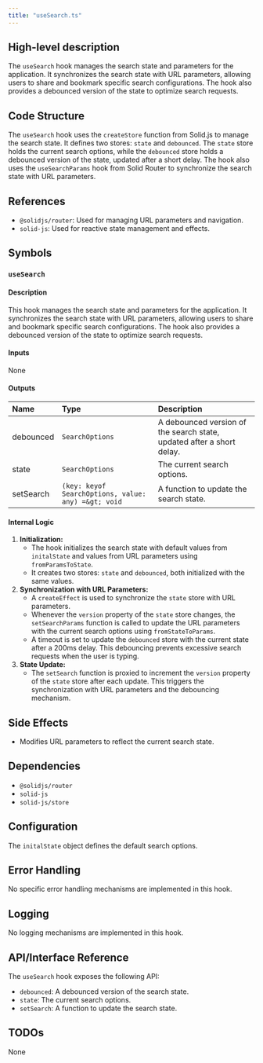 ```yaml
---
title: "useSearch.ts"
---
```


## High-level description
The `useSearch` hook manages the search state and parameters for the application. It synchronizes the search state with URL parameters, allowing users to share and bookmark specific search configurations. The hook also provides a debounced version of the state to optimize search requests.

## Code Structure
The `useSearch` hook uses the `createStore` function from Solid.js to manage the search state. It defines two stores: `state` and `debounced`. The `state` store holds the current search options, while the `debounced` store holds a debounced version of the state, updated after a short delay. The hook also uses the `useSearchParams` hook from Solid Router to synchronize the search state with URL parameters.

## References
- `@solidjs/router`: Used for managing URL parameters and navigation.
- `solid-js`: Used for reactive state management and effects.

## Symbols

### `useSearch`
#### Description
This hook manages the search state and parameters for the application. It synchronizes the search state with URL parameters, allowing users to share and bookmark specific search configurations. The hook also provides a debounced version of the state to optimize search requests.

#### Inputs
None

#### Outputs
| Name | Type | Description |
|:-----|:-----|:------------|
| debounced | `SearchOptions` | A debounced version of the search state, updated after a short delay. |
| state | `SearchOptions` | The current search options. |
| setSearch | `(key: keyof SearchOptions, value: any) =&gt; void` | A function to update the search state. |

#### Internal Logic
1. **Initialization:**
    - The hook initializes the search state with default values from `initalState` and values from URL parameters using `fromParamsToState`.
    - It creates two stores: `state` and `debounced`, both initialized with the same values.
2. **Synchronization with URL Parameters:**
    - A `createEffect` is used to synchronize the `state` store with URL parameters.
    - Whenever the `version` property of the `state` store changes, the `setSearchParams` function is called to update the URL parameters with the current search options using `fromStateToParams`.
    - A timeout is set to update the `debounced` store with the current state after a 200ms delay. This debouncing prevents excessive search requests when the user is typing.
3. **State Update:**
    - The `setSearch` function is proxied to increment the `version` property of the `state` store after each update. This triggers the synchronization with URL parameters and the debouncing mechanism.

## Side Effects
- Modifies URL parameters to reflect the current search state.

## Dependencies
- `@solidjs/router`
- `solid-js`
- `solid-js/store`

## Configuration
The `initalState` object defines the default search options.

## Error Handling
No specific error handling mechanisms are implemented in this hook.

## Logging
No logging mechanisms are implemented in this hook.

## API/Interface Reference
The `useSearch` hook exposes the following API:

- `debounced`: A debounced version of the search state.
- `state`: The current search options.
- `setSearch`: A function to update the search state.

## TODOs
None
